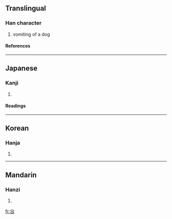 ==Translingual==
===Han character===
{{Han char|rn=30|rad=口|as=04|sn=7|four=|canj=心口 (PR), X心口 (XPR)}}
# vomiting of a dog
====References====
{{Han ref|kx=0177.260|dkj=03335|dj=0395.070|hdz=10595.040|uh=5422|ud=21538}}
----
==Japanese==
===Kanji===
{{ja-kanji|grade=|rs=口04}}
# {{defn|Japanese}} 
====Readings====
{{ja-readings|on=[[しん]] (shin)|kun=[[はく]] (haku)}}
----
==Korean==
===Hanja===
{{ko-hanja|hangeul=심|rv=sim|mr=sim}}
# {{defn|Korean}}
----
==Mandarin==
===Hanzi===
{{cmn-hanzi|pin=[[qìn]] (qin4)|wg=ch'in<sup>4</sup>}}
# {{defn|Mandarin}}

[[fr:吢]]